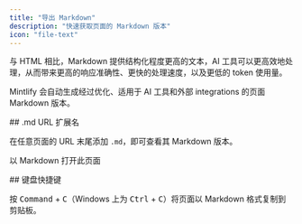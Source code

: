 ```yaml
---
title: "导出 Markdown"
description: "快速获取页面的 Markdown 版本"
icon: "file-text"
---
```



与 HTML 相比，Markdown 提供结构化程度更高的文本，AI 工具可以更高效地处理，从而带来更高的响应准确性、更快的处理速度，以及更低的 token 使用量。

Mintlify 会自动生成经过优化、适用于 AI 工具和外部 integrations 的页面 Markdown 版本。


<div id="md-url-extension">
  ## .md URL 扩展名
</div>

在任意页面的 URL 末尾添加 `.md`，即可查看其 Markdown 版本。

<PreviewButton href="https://mintlify.com/docs/ai/markdown-export.md">以 Markdown 打开此页面</PreviewButton>



<div id="keyboard-shortcut">
  ## 键盘快捷键
</div>

按 <kbd>Command</kbd> + <kbd>C</kbd>（Windows 上为 <kbd>Ctrl</kbd> + <kbd>C</kbd>）将页面以 Markdown 格式复制到剪贴板。
